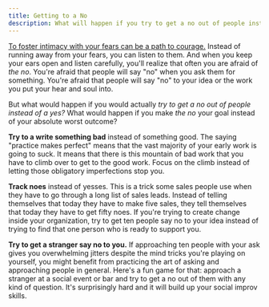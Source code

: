 ```yaml
---
title: Getting to a No
description: What will happen if you try to get a no out of people instead of a yes?
---
```


[To foster intimacy with your fears can be a path to courage.](https://www.flashover.blog/posts/being-intimate-with-fear/) Instead of running away from your fears, you can listen to them. And when you keep your ears open and listen carefully, you'll realize that often you are afraid of _the no_. You're afraid that people will say "no" when you ask them for something. You're afraid that people will say "no" to your idea or the work you put your hear and soul into.

But what would happen if you would actually _try to get a no out of people instead of a yes?_ What would happen if you make _the no_ your goal instead of your absolute worst outcome?

**Try to a write something bad** instead of something good. The saying "practice makes perfect" means that the vast majority of your early work is going to suck. It means that there is this mountain of bad work that you have to climb over to get to the good work. Focus on the climb instead of letting those obligatory imperfections stop you.

**Track noes** instead of yesses. This is a trick some sales people use when they have to go through a long list of sales leads. Instead of telling themselves that today they have to make five sales, they tell themselves that today they have to get fifty noes. If you're trying to create change inside your organization, try to get ten people say no to your idea instead of trying to find that one person who is ready to support you.

**Try to get a stranger say no to you.** If approaching ten people with your ask gives you overwhelming jitters despite the mind tricks you're playing on yourself, you might benefit from practicing the art of asking and approaching people in general. Here's a fun game for that: approach a stranger at a social event or bar and try to get a no out of them with any kind of question. It's surprisingly hard and it will build up your social improv skills.
